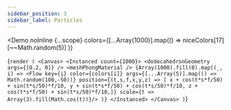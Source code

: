 ---
sidebar_position: 3
sidebar_label: Particles
---




<Demo noInline
  {...scope}
  colors={[...Array(1000)].map(() =>
    niceColors[17][~~Math.random(5)]
  )}
>
{`render (
  <Canvas>
    <Instanced count={1000}>
      <dodecahedronGeometry args={[0.2, 0]} />
      <meshPhongMaterial />
      {Array(1000).fill(0).map((_, i) =>
        <Flow key={i} color={colors[i]}
          args={[...Array(5)].map(() => Math.random(100,-50))}
          position={(t,s,f,x,y,z) => [
            x + cos(t*s*f/50) + sin(t*s/50)*f/10,
            y + sin(t*s*f/50) + cos(t*s/50)*f/10,
            z + cos(t*s*f/50) + sin(t*s/50)*f/10,]}
          scale={t => Array(3).fill(Math.cos(t))}/>
      )}
    </Instanced>
  </Canvas>
)`}
</Demo>
